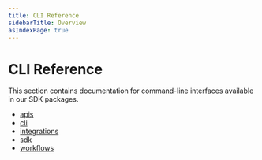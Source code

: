 ```yaml
---
title: CLI Reference
sidebarTitle: Overview
asIndexPage: true
---
```


# CLI Reference

This section contains documentation for command-line interfaces available in our SDK packages.

- [apis](/apis)
- [cli](/cli)
- [integrations](/integrations)
- [sdk](/sdk)
- [workflows](/workflows)
